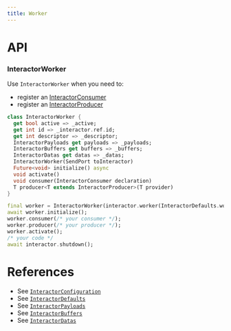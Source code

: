 ```yaml
---
title: Worker
---
```


# API

### InteractorWorker 

Use `InteractorWorker` when you need to:
* register an [InteractorConsumer](consumer)
* register an [InteractorProducer](producer)

```dart title="Declaration"
class InteractorWorker {
  get bool active => _active;
  get int id => _interactor.ref.id;
  get int descriptor => _descriptor;
  InteractorPayloads get payloads => _payloads;
  InteractorBuffers get buffers => _buffers;
  InteractorDatas get datas => _datas;
  InteractorWorker(SendPort toInteractor)
  Future<void> initialize() async 
  void activate()
  void consumer(InteractorConsumer declaration)
  T producer<T extends InteractorProducer>(T provider)
}
```

```dart title="Example"
final worker = InteractorWorker(interactor.worker(InteractorDefaults.worker()));
await worker.initialize();
worker.consumer(/* your consumer */);
worker.producer(/* your producer */);
worker.activate();
/* your code */
await interactor.shutdown();
```

# References
* See [`InteractorConfiguration`](configuration#InteractorConfiguration)
* See [`InteractorDefaults`](configuration#InteractorDefaults)
* See [`InteractorPayloads`](pools#InteractorPayloads)
* See [`InteractorBuffers`](pools#InteractorBuffers)
* See [`InteractorDatas`](pools#InteractorDatas)